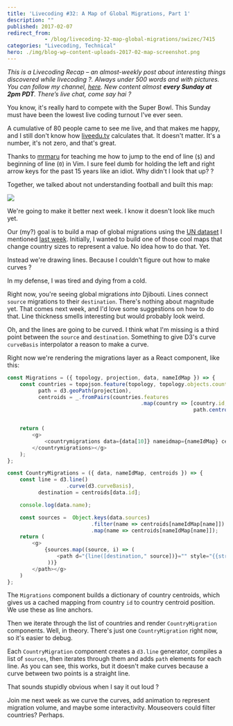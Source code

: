 ```yaml
---
title: 'Livecoding #32: A Map of Global Migrations, Part 1'
description: ""
published: 2017-02-07
redirect_from: 
            - /blog/livecoding-32-map-global-migrations/swizec/7415
categories: "Livecoding, Technical"
hero: ./img/blog-wp-content-uploads-2017-02-map-screenshot.png
---
```


_This is a Livecoding Recap – an almost-weekly post about interesting things discovered while livecoding ?. Always under 500 words and with pictures. You can follow my channel, [here](https://liveedu.tv/swizec). New content almost **every Sunday at 2pm PDT**. There’s live chat, come say hai ?_

You know, it's really hard to compete with the Super Bowl. This Sunday must have been the lowest live coding turnout I've ever seen.

A cumulative of 80 people came to see me live, and that makes me happy, and I still don't know how [liveedu.tv](https://www.liveedu.tv/swizec/) calculates that. It doesn't matter. It's a number, it's not zero, and that's great.

Thanks to [mrmaru](https://www.liveedu.tv/mrmaru/) for teaching me how to jump to the end of line (`$`) and beginning of line (`0`) in Vim. I sure feel dumb for holding the left and right arrow keys for the past 15 years like an idiot. Why didn't I look that up? ?

Together, we talked about not understanding football and built this map:

![](./img/blog-wp-content-uploads-2017-02-map-screenshot.png)

We're going to make it better next week. I know it doesn't look like much yet.

Our (my?) goal is to build a map of global migrations using the [UN dataset](https://github.com/curran/data/blob/gh-pages/un/migration/README.md) I mentioned [last week](https://swizec.com/blog/livecoding-31-datasets-hard/swizec/7403). Initially, I wanted to build one of those cool maps that change country sizes to represent a value. No idea how to do that. Yet.

Instead we're drawing lines. Because I couldn't figure out how to make curves ?

In my defense, I was tired and dying from a cold.

Right now, you're seeing global migrations _into_ Djibouti. Lines connect `source` migrations to their `destination`. There's nothing about magnitude yet. That comes next week, and I'd love some suggestions on how to do that. Line thickness smells interesting but would probably look weird.

Oh, and the lines are going to be curved. I think what I'm missing is a third point between the `source` and `destination`. Something to give D3's curve `curveBasis` interpolator a reason to make a curve.

Right now we're rendering the migrations layer as a React component, like this:

```javascript
const Migrations = ({ topology, projection, data, nameIdMap }) => {
    const countries = topojson.feature(topology, topology.objects.countries),
          path = d3.geoPath(projection),
          centroids = _.fromPairs(countries.features
                                           .map(country => [country.id,
                                                            path.centroid(country)]));


    return (
        <g>
            <countrymigrations data={data[10]} nameidmap={nameIdMap} centroids={centroids}>
        </countrymigrations></g>
    );
};

const CountryMigrations = ({ data, nameIdMap, centroids }) => {
    const line = d3.line()
                   .curve(d3.curveBasis),
          destination = centroids[data.id];

    console.log(data.name);

    const sources =  Object.keys(data.sources)
                           .filter(name => centroids[nameIdMap[name]])
                           .map(name => centroids[nameIdMap[name]]);
    return (
        <g>
            {sources.map((source, i) => (
                <path d="{line([destination," source])}="" style="{{stroke:" 'black',="" strokewidth:="" '1px'}}="" key={`${data.id}-${i}`}>
             ))}
        </path></g>
    )
};
```

The `Migrations` component builds a dictionary of country centroids, which gives us a cached mapping from country `id` to country centroid position. We use these as line anchors.

Then we iterate through the list of countries and render `CountryMigration` components. Well, in theory. There's just one `CountryMigration` right now, so it's easier to debug.

Each `CountryMigration` component creates a `d3.line` generator, compiles a list of `sources`, then iterates through them and adds `path` elements for each line. As you can see, this works, but it doesn't make curves because a curve between two points is a straight line.

That sounds stupidly obvious when I say it out loud ?

Join me next week as we curve the curves, add animation to represent migration volume, and maybe some interactivity. Mouseovers could filter countries? Perhaps.
